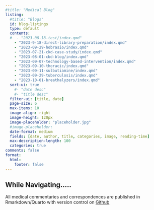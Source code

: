 ---
#title: "Medical Blog"
listing:
  #title: "Blogs"
  id: blog-listings
  type: default
  contents: 
  #  - "2023-08-18-test/index.qmd"
    - "2023-9-18-direct-library-preparation/index.qmd"
    - "2023-09-29-hobrasio/index.qmd"
    - "2023-07-21-ckd-case-study/index.qmd"
    - "2023-08-01-cbd-blog/index.qmd"
    - "2023-09-07-technology-based-intervention/index.qmd"
    - "2023-09-10-thoracic/index.qmd"
    - "2023-09-11-sulbutiamine/index.qmd"
    - "2023-09-29-tuberculosis/index.qmd"
    - "2023-10-01-breathalyzers/index.qmd"
  sort-ui: true
    #- "date desc"
    #- "title desc"
  filter-ui: [title, date]
  page-size: 6
  max-items: 10
  image-align: right
  image-height: 120px
  image-placeholder: "placeholder.jpg"
  #image-placeholder:
  date-format: medium
  fields: [date, author, title, categories, image, reading-time]
  max-description-length: 100
  categories: true
comments: false
format: 
  html: 
    footer: false
---
:::{.callout-tip}
## While Navigating.....

<p> All medical commentaries and correspondences are published in Rmarkdown/Quarto with version control on [Github](github.com/koladegray) </p>
:::


:::{#blog-listings}
:::